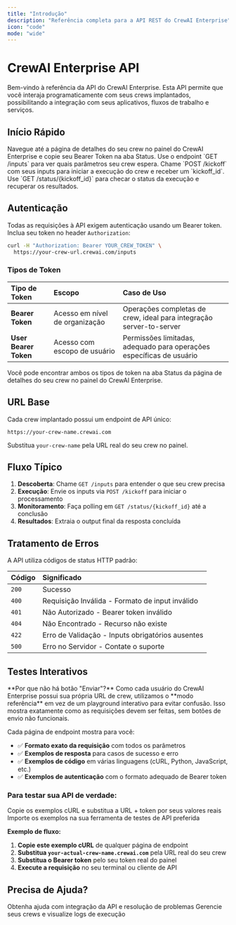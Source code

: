 ```yaml
---
title: "Introdução"
description: "Referência completa para a API REST do CrewAI Enterprise"
icon: "code"
mode: "wide"
---
```


# CrewAI Enterprise API

Bem-vindo à referência da API do CrewAI Enterprise. Esta API permite que você interaja programaticamente com seus crews implantados, possibilitando a integração com seus aplicativos, fluxos de trabalho e serviços.

## Início Rápido

<Steps>
  <Step title="Obtenha suas credenciais de API">
    Navegue até a página de detalhes do seu crew no painel do CrewAI Enterprise e copie seu Bearer Token na aba Status.
  </Step>
  
  <Step title="Descubra os Inputs Necessários">
    Use o endpoint `GET /inputs` para ver quais parâmetros seu crew espera.
  </Step>
  
  <Step title="Inicie uma Execução de Crew">
    Chame `POST /kickoff` com seus inputs para iniciar a execução do crew e receber um `kickoff_id`.
  </Step>
  
  <Step title="Monitore o Progresso">
    Use `GET /status/{kickoff_id}` para checar o status da execução e recuperar os resultados.
  </Step>
</Steps>

## Autenticação

Todas as requisições à API exigem autenticação usando um Bearer token. Inclua seu token no header `Authorization`:

```bash
curl -H "Authorization: Bearer YOUR_CREW_TOKEN" \
  https://your-crew-url.crewai.com/inputs
```

### Tipos de Token

| Tipo de Token       | Escopo                   | Caso de Uso                                              |
|:--------------------|:------------------------|:---------------------------------------------------------|
| **Bearer Token**    | Acesso em nível de organização | Operações completas de crew, ideal para integração server-to-server |
| **User Bearer Token** | Acesso com escopo de usuário         | Permissões limitadas, adequado para operações específicas de usuário   |

<Tip>
Você pode encontrar ambos os tipos de token na aba Status da página de detalhes do seu crew no painel do CrewAI Enterprise.
</Tip>

## URL Base

Cada crew implantado possui um endpoint de API único:

```
https://your-crew-name.crewai.com
```

Substitua `your-crew-name` pela URL real do seu crew no painel.

## Fluxo Típico

1. **Descoberta**: Chame `GET /inputs` para entender o que seu crew precisa
2. **Execução**: Envie os inputs via `POST /kickoff` para iniciar o processamento  
3. **Monitoramento**: Faça polling em `GET /status/{kickoff_id}` até a conclusão
4. **Resultados**: Extraia o output final da resposta concluída

## Tratamento de Erros

A API utiliza códigos de status HTTP padrão:

| Código | Significado                           |
|--------|:--------------------------------------|
| `200`  | Sucesso                               |
| `400`  | Requisição Inválida - Formato de input inválido |
| `401`  | Não Autorizado - Bearer token inválido |
| `404`  | Não Encontrado - Recurso não existe     |
| `422`  | Erro de Validação - Inputs obrigatórios ausentes |
| `500`  | Erro no Servidor - Contate o suporte    |

## Testes Interativos

<Info>
**Por que não há botão "Enviar"?** Como cada usuário do CrewAI Enterprise possui sua própria URL de crew, utilizamos o **modo referência** em vez de um playground interativo para evitar confusão. Isso mostra exatamente como as requisições devem ser feitas, sem botões de envio não funcionais.
</Info>

Cada página de endpoint mostra para você:
- ✅ **Formato exato da requisição** com todos os parâmetros
- ✅ **Exemplos de resposta** para casos de sucesso e erro  
- ✅ **Exemplos de código** em várias linguagens (cURL, Python, JavaScript, etc.)
- ✅ **Exemplos de autenticação** com o formato adequado de Bearer token

### **Para testar sua API de verdade:**

<CardGroup cols={2}>
  <Card title="Copie Exemplos cURL" icon="terminal">
    Copie os exemplos cURL e substitua a URL + token por seus valores reais
  </Card>
  <Card title="Use Postman/Insomnia" icon="play">
    Importe os exemplos na sua ferramenta de testes de API preferida
  </Card>
</CardGroup>

**Exemplo de fluxo:**
1. **Copie este exemplo cURL** de qualquer página de endpoint
2. **Substitua `your-actual-crew-name.crewai.com`** pela URL real do seu crew  
3. **Substitua o Bearer token** pelo seu token real do painel
4. **Execute a requisição** no seu terminal ou cliente de API

## Precisa de Ajuda?

<CardGroup cols={2}>
  <Card title="Suporte Enterprise" icon="headset" href="mailto:support@crewai.com">
    Obtenha ajuda com integração da API e resolução de problemas
  </Card>
  <Card title="Painel Enterprise" icon="chart-line" href="https://app.crewai.com">
    Gerencie seus crews e visualize logs de execução
  </Card>
</CardGroup>